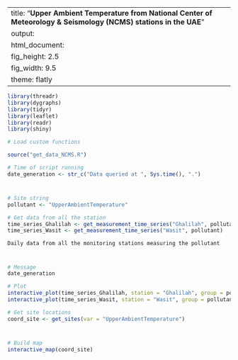 
---
title: "**Upper Ambient Temperature from National Center of Meteorology & Seismology (NCMS) stations in the UAE**"
output:
  html_document:
    fig_height: 2.5
    fig_width: 9.5
    theme: flatly
---

```{r set_up, message = FALSE, echo = FALSE, warning = FALSE}
library(threadr)
library(dygraphs)
library(tidyr)
library(leaflet)
library(readr)
library(shiny)

# Load custom functions

source("get_data_NCMS.R")

# Time of script running
date_generation <- str_c("Data queried at ", Sys.time(), ".")
```
# 

## 
```{r import_data, message = FALSE, echo = FALSE, results = "hide", cache = TRUE, warning = FALSE}

# Site string
pollutant <- "UpperAmbientTemperature"

# Get data from all the station
time_series_Ghalilah <- get_measurement_time_series("Ghalilah", pollutant)
time_series_Wasit <- get_measurement_time_series("Wasit", pollutant)

```

 `Daily data from all the monitoring stations measuring the pollutant`
 
# 

## 

```{r plot_NCMS_UAT, echo = FALSE, cache = TRUE}
# Message
date_generation

# Plot
interactive_plot(time_series_Ghalilah, station = "Ghalilah", group = pollutant, pollu="UpperAmbientTemperature")
interactive_plot(time_series_Wasit, station = "Wasit", group = pollutant, pollu="UpperAmbientTemperature")

```


```{r import_data_for_map, message = FALSE, echo = FALSE, results = "hide", cache = TRUE}
# Get site locations
coord_site <- get_sites(var = "UpperAmbientTemperature")

```
#
 
##

```{r map, fig.height = 8, echo = FALSE, message = FALSE, cache = TRUE}
# Build map
interactive_map(coord_site)
```

 
 